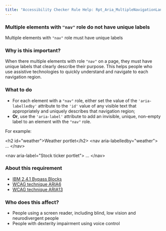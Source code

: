 ```yaml
---
title: "Accessibility Checker Rule Help: Rpt_Aria_MultipleNavigationLandmarks_Implicit"
---
```


<div className="toolHelp">
<Row>
<Column colLg={16} colMd={8} colSm={4} className="toolHead">

### Multiple elements with `"nav"` role do not have unique labels

<div id="locLevel"></div>

Multiple elements with `"nav"` role must have unique labels

</Column>
</Row>
<Row>
<Column colLg={11} colMd={5} colSm={4} className="toolMain">

### Why is this important?

When there multiple elements with role `"nav"` on a page, they must have unique labels that clearly describe their purpose. This helps people who use assistive technologies to quickly understand and navigate to each navigation region.

<div id="locSnippet"></div>

### What to do

* For each element with a `"nav"` role, either set the value of the `'aria-labelledby'` attribute to the `'id'` value of any visible text that appropriately and uniquely describes that navigation region;
* **Or**, use the `'aria-label'` attribute to add an invisible, unique, non-empty label to an element with the `"nav"` role.


For example:

<CodeSnippet type="multi" light={true}>&lt;h2 id="weather"&gt;Weather portlet&lt;/h2&gt;
&lt;nav aria-labelledby="weather"&gt;
	...
&lt;/nav&gt;
    
&lt;nav aria-label="Stock ticker portlet"&gt;
		...
&lt;/nav&gt;</CodeSnippet>

</Column>
<Column colLg={5} colMd={3} colSm={4} className="toolLeft">

### About this requirement

* [IBM 2.4.1 Bypass Blocks](https://www.ibm.com/able/requirements/requirements/#2_4_1)
* [WCAG technique ARIA6](https://www.w3.org/WAI/WCAG21/Techniques/aria/ARIA6)
* [WCAG technique ARIA13](https://www.w3.org/WAI/WCAG21/Techniques/aria/ARIA13)

### Who does this affect?

* People using a screen reader, including blind, low vision and neurodivergent people
* People with dexterity impairment using voice control

</Column>
</Row>
</div>


